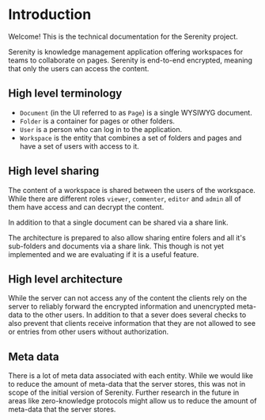 # Introduction

Welcome! This is the technical documentation for the Serenity project.

Serenity is knowledge management application offering workspaces for teams to collaborate on pages. Serenity is end-to-end encrypted, meaning that only the users can access the content.

## High level terminology

- `Document` (in the UI referred to as `Page`) is a single WYSIWYG document.
- `Folder` is a container for pages or other folders.
- `User` is a person who can log in to the application.
- `Workspace` is the entity that combines a set of folders and pages and have a set of users with access to it.

## High level sharing

The content of a workspace is shared between the users of the workspace. While there are different roles `viewer`, `commenter`, `editor` and `admin` all of them have access and can decrypt the content.

In addition to that a single document can be shared via a share link.

The architecture is prepared to also allow sharing entire folers and all it's sub-folders and documents via a share link. This though is not yet implemented and we are evaluating if it is a useful feature.

## High level architecture

While the server can not access any of the content the clients rely on the server to reliably forward the encrypted information and unencrypted meta-data to the other users. In addition to that a sever does several checks to also prevent that clients receive information that they are not allowed to see or entries from other users without authorization.

## Meta data

There is a lot of meta data associated with each entity. While we would like to reduce the amount of meta-data that the server stores, this was not in scope of the initial version of Serenity. Further research in the future in areas like zero-knowledge protocols might allow us to reduce the amount of meta-data that the server stores.
